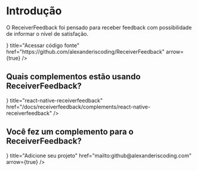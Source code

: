 # Introdução


O ReceiverFeedback foi pensado para receber feedback com possibilidade de informar o nível de satisfação.

<div className="docs-cards mt-4 gap-4">
  <Card icon={<CodeBracketIcon className="w-6 h-6" aria-hidden="true" />} title="Acessar código fonte" href="https://github.com/alexanderiscoding/ReceiverFeedback" arrow={true} />
</div>

## Quais complementos estão usando ReceiverFeedback?

<div className="docs-cards mt-4 gap-4">
  <Card icon={<ArchiveBoxIcon className="w-6 h-6" aria-hidden="true" />} title="react-native-receiverfeedback" href="/docs/receiverfeedback/complements/react-native-receiverfeedback" />
</div>

## Você fez um complemento para o ReceiverFeedback?

<div className="docs-cards mt-4 gap-4">
  <Card icon={<AtSymbolIcon className="w-6 h-6" aria-hidden="true" />} title="Adicione seu projeto" href="mailto:github@alexanderiscoding.com" arrow={true} />
</div>
